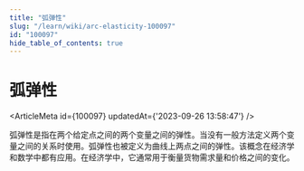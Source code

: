 ```yaml
---
title: "弧弹性"
slug: "/learn/wiki/arc-elasticity-100097"
id: "100097"
hide_table_of_contents: true
---
```



# 弧弹性

<ArticleMeta id={100097} updatedAt={'2023-09-26 13:58:47'} />
<div className='border-solid border-b border-t-0 my-4 border-[var(--ifm-color-gray-300)]' />

弧弹性是指在两个给定点之间的两个变量之间的弹性。当没有一般方法定义两个变量之间的关系时使用。弧弹性也被定义为曲线上两点之间的弹性。该概念在经济学和数学中都有应用。在经济学中，它通常用于衡量货物需求量和价格之间的变化。
